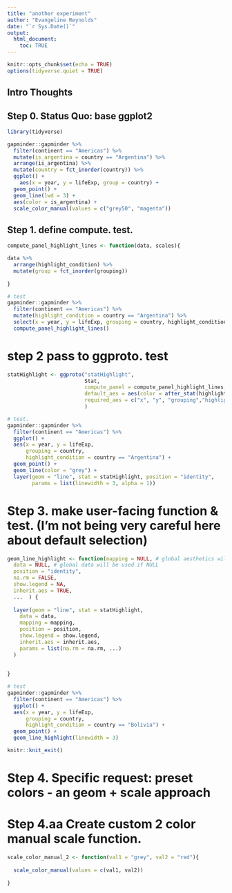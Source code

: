 ```yaml
---
title: "another experiment"
author: "Evangeline Reynolds"
date: "`r Sys.Date()`"
output: 
  html_document:
    toc: TRUE
---
```


```r
knitr::opts_chunk$set(echo = TRUE)
options(tidyverse.quiet = TRUE)
```




## Intro Thoughts


## Step 0. Status Quo: base ggplot2

```r
library(tidyverse)

gapminder::gapminder %>% 
  filter(continent == "Americas") %>% 
  mutate(is_argentina = country == "Argentina") %>% 
  arrange(is_argentina) %>%
  mutate(country = fct_inorder(country)) %>% 
  ggplot() + 
    aes(x = year, y = lifeExp, group = country) + 
  geom_point() + 
  geom_line(lwd = 3) + 
  aes(color = is_argentina) + 
  scale_color_manual(values = c("grey50", "magenta"))
```

## Step 1. define compute. test.

```r
compute_panel_highlight_lines <- function(data, scales){

data %>% 
  arrange(highlight_condition) %>%
  mutate(group = fct_inorder(grouping))
  
}

# test
gapminder::gapminder %>% 
  filter(continent == "Americas") %>% 
  mutate(highlight_condition = country == "Argentina") %>% 
  select(x = year, y = lifeExp, grouping = country, highlight_condition) %>% 
  compute_panel_highlight_lines()
```

# step 2 pass to ggproto. test

```r
statHighlight <- ggproto("statHighlight",
                         Stat,
                         compute_panel = compute_panel_highlight_lines,
                         default_aes = aes(color = after_stat(highlight_condition)),
                         required_aes = c("x", "y", "grouping","highlight_condition")
                         )

# test.
gapminder::gapminder %>% 
  filter(continent == "Americas") %>% 
  ggplot() + 
  aes(x = year, y = lifeExp, 
      grouping = country, 
      highlight_condition = country == "Argentina") + 
  geom_point() + 
  geom_line(color = "grey") + 
  layer(geom = "line", stat = statHighlight, position = "identity",
        params = list(linewidth = 3, alpha = 1))

```

# Step 3. make user-facing function & test. (I'm not being very careful here about default selection)

```r
geom_line_highlight <- function(mapping = NULL, # global aesthetics will be used if NULL
  data = NULL, # global data will be used if NULL
  position = "identity", 
  na.rm = FALSE, 
  show.legend = NA,
  inherit.aes = TRUE, 
  ...  ) {
  
  layer(geom = "line", stat = statHighlight, 
    data = data, 
    mapping = mapping,
    position = position, 
    show.legend = show.legend, 
    inherit.aes = inherit.aes,
    params = list(na.rm = na.rm, ...)
  )
  
  
}

# test
gapminder::gapminder %>% 
  filter(continent == "Americas") %>% 
  ggplot() + 
  aes(x = year, y = lifeExp, 
      grouping = country,
      highlight_condition = country == "Bolivia") + 
  geom_point() + 
  geom_line_highlight(linewidth = 3) 
```

```r
knitr::knit_exit()

```

# Step 4. Specific request: preset colors - an geom + scale approach

# Step 4.aa Create custom 2 color manual scale function.

```r
scale_color_manual_2 <- function(val1 = "grey", val2 = "red"){
  
  scale_color_manual(values = c(val1, val2))
  
}

```
  
